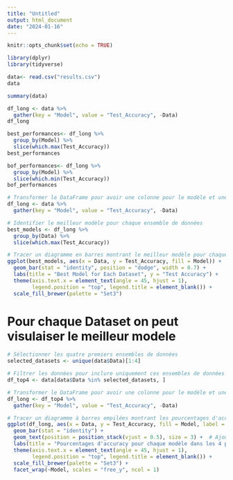 ```yaml
---
title: "Untitled"
output: html_document
date: "2024-01-16"
---
```


```r
knitr::opts_chunk$set(echo = TRUE)
```

```r
library(dplyr)
library(tidyverse)
```

```r
data<- read.csv("results.csv")
data
```
```r
summary(data)
```


```r
df_long <- data %>%
  gather(key = "Model", value = "Test_Accuracy", -Data)
df_long 
```


```r
best_performances<- df_long %>%
  group_by(Model) %>%
  slice(which.max(Test_Accuracy))
best_performances
```
```r
bof_performances<- df_long %>%
  group_by(Model) %>%
  slice(which.min(Test_Accuracy))
bof_performances
```


```r


# Transformer le DataFrame pour avoir une colonne pour le modèle et une colonne pour les valeurs de test accuracy
df_long <- data %>%
  gather(key = "Model", value = "Test_Accuracy", -Data)

# Identifier le meilleur modèle pour chaque ensemble de données
best_models <- df_long %>%
  group_by(Data) %>%
  slice(which.max(Test_Accuracy))

# Tracer un diagramme en barres montrant le meilleur modèle pour chaque ensemble de données
ggplot(best_models, aes(x = Data, y = Test_Accuracy, fill = Model)) +
  geom_bar(stat = "identity", position = "dodge", width = 0.7) +
  labs(title = "Best Model for Each Dataset", y = "Test Accuracy") +
  theme(axis.text.x = element_text(angle = 45, hjust = 1),
        legend.position = "top", legend.title = element_blank()) +
  scale_fill_brewer(palette = "Set3")

```
# Pour chaque Dataset on peut visulaiser le meilleur modele 
```r
# Sélectionner les quatre premiers ensembles de données
selected_datasets <- unique(data$Data)[1:4]

# Filtrer les données pour inclure uniquement ces ensembles de données
df_top4 <- data[data$Data %in% selected_datasets, ]

# Transformer le DataFrame pour avoir une colonne pour le modèle et une colonne pour les valeurs de test accuracy
df_long <- df_top4 %>%
  gather(key = "Model", value = "Test_Accuracy", -Data)

# Tracer un diagramme à barres empilées montrant les pourcentages d'accuracy pour chaque modèle
ggplot(df_long, aes(x = Data, y = Test_Accuracy, fill = Model, label = sprintf("%.3f", Test_Accuracy))) +
  geom_bar(stat = "identity") +
  geom_text(position = position_stack(vjust = 0.5), size = 3) +  # Ajouter des étiquettes
  labs(title = "Pourcentages d'accuracy pour chaque modèle dans les 4 premiers ensembles de données", y = "Pourcentage d'accuracy") +
  theme(axis.text.x = element_text(angle = 45, hjust = 1),
        legend.position = "top", legend.title = element_blank()) +
  scale_fill_brewer(palette = "Set3") +
  facet_wrap(~Model, scales = "free_y", ncol = 1)


```


